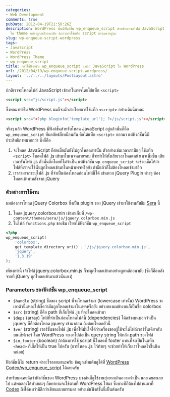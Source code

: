 ```yaml
---
categories:
- Web Development
comments: true
pubDate: 2012-04-19T21:50:26Z
description: WordPress นั้นมีฟังก์ชั่น wp_enqueue_script สำหรับแทรกไฟล์ JavaScript
  ใน theme อย่างถูกหลักอนามัย ดีกว่าการใช้แท็ก script ธรรมดาอยู่นะ
slug: wp-enqueue-script-wordpress
tags:
- JavaScript
- WordPress
- WordPress Theme
- wp_enqueue_script
title: การใช้ฟังก์ชั่น wp_enqueue_script แทรก JavaScript ใน WordPress
url: /2012/04/19/wp-enqueue-script-wordpress/
layout: '../../../layouts/PostLayout.astro'
---
```


ปกติเราจะโหลดไฟล์ JavaScript เข้ามาในเพจโดยใช้แท็ก `<script>`

```html
<script src="js/script.js"></script>
```

ซึ่งพอมาทำธีม WordPress ผมก็จะมักง่ายโดยการใช้แท็ก `<script>` อย่างเดิมนี่แหละ

```html
<script src="<?php bloginfo('template_url'); ?>/js/script.js"></script>
```

จริงๆ แล้ว WordPress มีฟังก์ชั่นสำหรับโหลด JavaScript อยู่แล้วนั่นก็คือ `wp_enqueue_script` ที่ผลลัพธ์ก็เหมือนกัน คือได้แท็ก `<script>` ออกมา แต่ฟังก์ชั่นนี้มีประสิทธิภาพมากกว่า ซึ่งก็คือ

1. จะโหลด JavaScript ก็ต่อเมื่อมันยังไม่ถูกโหลดเท่านั้น ตัวอย่างเช่นเวลาเรามึนๆ ใช้แท็ก `<script>` โหลดไฟล์ .js เข้ามาในเพจหลายรอบ ก็จะทำให้ทั้งเสียเวลาโหลดหน้าเพจเพิ่มขึ้น เสียเวลารันไฟล์ .js ตัวนั้นอีกโดยที่ไม่จำเป็น แต่ฟังก์ชั่น `wp_enqueue_script` จะช่วยเช็คให้ว่าไฟล์ที่เราจะใช้นั้นถูกโหลดเข้ามาในหน้าเพจหรือยัง ถ้ามีแล้วก็ไม่ต้องโหลดเข้ามาอีก
2. เราสามารถระบุไฟล์ .js ที่จำเป็นต้องโหลดก่อนไฟล์นี้ได้ เช่นพวก jQuery Plugin ต่างๆ ต้องโหลดเข้ามาหลังจาก jQuery

### ตัวอย่างการใช้งาน

ผมต้องการโหลด jQuery Colorbox ซึ่งเป็น plugin ของ jQuery เข้ามาใช้งานกับธีม [Sera](https://github.com/armno/Sera-WordPress-Theme) นี้

1. โหลด jquery.colorbox.min เข้ามาเก็บที่ `/wp-content/themes/sera/js/jquery.colorbox.min.js`
2. ในไฟล์ `functions.php` ของธีม เรียกใช้ฟังก์ชั่น `wp_enqueue_script`

```php
<?php
wp_enqueue_script(
    'colorbox',
    get_template_directory_uri() . '/js/jquery.colorbox.min.js',
    'jquery',
    '1.3.19'
);
```

เพียงเท่านี้ เจ้าไฟล์ jquery.colorbox.min.js ก็จะถูกโหลดเข้ามาอย่างถูกหลักอนามัย (ซึ่งก็คือหลังจากที่ jQuery ถูกโหลดเข้ามาแล้วนั่นเอง)

### Parameters ของฟังก์ชั่น wp_enqueue_script

* `$handle` (string) ชื่อของ script ที่จะโหลดเข้ามา (lowercase เท่านั้น) WordPress จะเอาตัวนี้แหละไปเช็คว่ามันถูกโหลดเข้ามาในเพจหรือยัง อย่างของผมข้างบนก็เป็นชื่อ colorbox
* `$src` (string) ก็คือ path ที่เก็บไฟล์ .js ที่จะโหลดเข้ามา
* `$deps` (array) ไฟล์ที่จำเป็นก่อนโหลดไฟล์นี้ (dependencies) โค้ดข้างบนบอกว่าเป็น jquery ก็คือต้องโหลด jquery เข้ามาก่อน ถึงค่อยโหลดตัวนี้
* `$ver` (string) เวอร์ชั่นของไฟล์ .js เพื่อให้มั่นใจได้ว่าเครื่องของผู้ใช้จะได้ไฟล์เวอร์ชั่นเดียวกับบนเซิฟเวอร์ โดย WordPress จะเอาไปต่อเป็น query string ให้หลัง path ของไฟล์
* `$in_footer` (boolean) ถ้าต้องการใช้ script นี้โหลดที่ footer แทนที่จะเป็นในแท็ก `<head>` ก็เซ็ตให้เป็น true ไปครับ (การโหลด .js ไว้ท้ายๆ จะช่วยทำให้เว็บเราโหลดไวขึ้นนิดหน่อย)

ฟังก์ชั่นนี้ไม่ return ค่าอะไรออกมานะครับ ข้อมูลเพิ่มเติมดูได้ที่ [WordPress Codex/wp_enqueue_script](http://codex.wordpress.org/Function_Reference/wp_enqueue_script) ได้เลยครับ

สำหรับผมเคยคิดว่าฟังก์ชั่นของ WordPress บางอันก็ดูใช้งานยุ่งยากเกินความจำเป็น และเคยละเลยไป แต่พอลองได้ทำเยอะๆ ก็พยายามจะใช้ตามที่ WordPress ให้มา ซึ่งบางทีก็ต้องไปอ่านเอาที่ [Codex](http://codex.wordpress.org/) ถึงได้พบว่ามีดีกว่าเขียนแบบธรรมดา อย่างเช่นฟังก์ชั่นนี้เป็นต้นครับ
